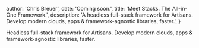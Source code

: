 
  author: 'Chris Breuer',
  date: 'Coming soon.',
  title: 'Meet Stacks. The All-in-One Framework.',
  description: 'A headless full-stack framework for Artisans. Develop modern clouds, apps & framework-agnostic libraries, faster.',
}


Headless full-stack framework for Artisans. Develop modern clouds, apps & framework-agnostic libraries, faster.
